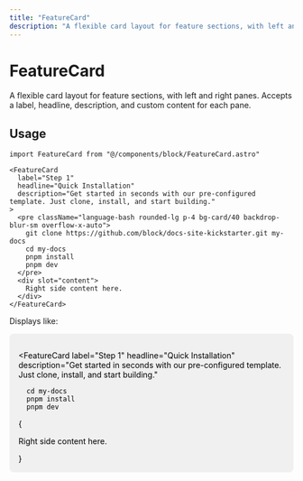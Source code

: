 ```yaml
---
title: "FeatureCard"
description: "A flexible card layout for feature sections, with left and right panes."
---
```




<DocsLayout title={frontmatter.title} description={frontmatter.description}>

# FeatureCard

A flexible card layout for feature sections, with left and right panes. Accepts a label, headline, description, and custom content for each pane.

## Usage

```tsx
import FeatureCard from "@/components/block/FeatureCard.astro"

<FeatureCard
  label="Step 1"
  headline="Quick Installation"
  description="Get started in seconds with our pre-configured template. Just clone, install, and start building."
>
  <pre className="language-bash rounded-lg p-4 bg-card/40 backdrop-blur-sm overflow-x-auto">
    git clone https://github.com/block/docs-site-kickstarter.git my-docs
    cd my-docs
    pnpm install
    pnpm dev
  </pre>
  <div slot="content">
    Right side content here.
  </div>
</FeatureCard>
```

Displays like:

<div style="background-color: #f0f0f0; color: #000000; padding: 1rem; border-radius: 0.5rem;">

<FeatureCard
  label="Step 1"
  headline="Quick Installation"
  description="Get started in seconds with our pre-configured template. Just clone, install, and start building."
>
  ```git clone https://github.com/block/docs-site-kickstarter.git my-docs
    cd my-docs
    pnpm install
    pnpm dev
  ```
  { <div slot="content">
    Right side content here.
  </div> }
</FeatureCard>

</div>

</DocsLayout> 